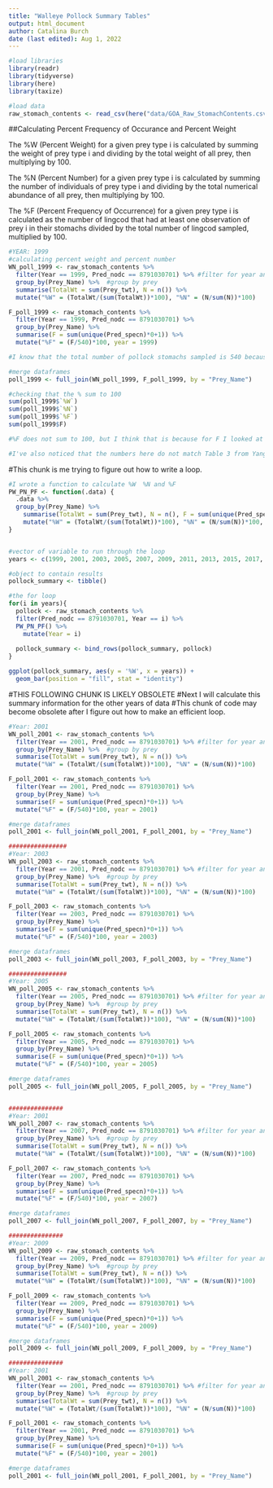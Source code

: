 ```yaml
---
title: "Walleye Pollock Summary Tables"
output: html_document
author: Catalina Burch
date (last edited): Aug 1, 2022
---
```


```r
#load libraries
library(readr) 
library(tidyverse)
library(here)
library(taxize)

#load data
raw_stomach_contents <- read_csv(here("data/GOA_Raw_StomachContents.csv"))

```

##Calculating Percent Frequency of Occurance and Percent Weight

The %W (Percent Weight) for a given prey type i is calculated by summing the weight of prey type i and dividing by the total weight of all prey, then multiplying by 100. 

The %N (Percent Number) for a given prey type i is calculated by summing the number of individuals of prey type i and dividing by the total numerical abundance of all prey, then multiplying by 100. 

The %F (Percent Frequency of Occurrence) for a given prey type i is calculated as the number of lingcod that had at least one observation of prey i in their stomachs divided by the total number of lingcod sampled, multiplied by 100.

```r
#YEAR: 1999
#calculating percent weight and percent number
WN_poll_1999 <- raw_stomach_contents %>% 
  filter(Year == 1999, Pred_nodc == 8791030701) %>% #filter for year and Walleye Pollock
  group_by(Prey_Name) %>%  #group by prey 
  summarise(TotalWt = sum(Prey_twt), N = n()) %>% 
  mutate("%W" = (TotalWt/(sum(TotalWt))*100), "%N" = (N/sum(N))*100)

F_poll_1999 <- raw_stomach_contents %>% 
  filter(Year == 1999, Pred_nodc == 8791030701) %>% 
  group_by(Prey_Name) %>% 
  summarise(F = sum(unique(Pred_specn)*0+1)) %>% 
  mutate("%F" = (F/540)*100, year = 1999)

#I know that the total number of pollock stomachs sampled is 540 because of the summary table

#merge dataframes
poll_1999 <- full_join(WN_poll_1999, F_poll_1999, by = "Prey_Name")

#checking that the % sum to 100
sum(poll_1999$`%W`)
sum(poll_1999$`%N`)
sum(poll_1999$`%F`)
sum(poll_1999$F)

#%F does not sum to 100, but I think that is because for F I looked at the number of Pollock stomachs that contained at least one observation of each prey type, but there are likely stomachs that have multiple prey types within each stomach which would result in overcounting the sum(F)[764] compared to the total number of pollock stomachs sampled (540)

#I've also noticed that the numbers here do not match Table 3 from Yang et al. I'm wondering if it has to do with prey groupings, maybe the groupings have changed since that paper was published? Maybe it has something to do with empty stomachs, should I not include empty stomachs?

```

#This chunk is me trying to figure out how to write a loop.
```r
#I wrote a function to calculate %W  %N and %F
PW_PN_PF <- function(.data) {
  .data %>% 
  group_by(Prey_Name) %>% 
    summarise(TotalWt = sum(Prey_twt), N = n(), F = sum(unique(Pred_specn)*0+1)) %>% 
    mutate("%W" = (TotalWt/(sum(TotalWt))*100), "%N" = (N/sum(N))*100, "%F" = (F/540)*100)
}


#vector of variable to run through the loop
years <- c(1999, 2001, 2003, 2005, 2007, 2009, 2011, 2013, 2015, 2017, 2019)

#object to contain results
pollock_summary <- tibble()

#the for loop
for(i in years){
  pollock <- raw_stomach_contents %>% 
  filter(Pred_nodc == 8791030701, Year == i) %>% 
  PW_PN_PF() %>% 
    mutate(Year = i)
  
  pollock_summary <- bind_rows(pollock_summary, pollock)
}

```


```r
ggplot(pollock_summary, aes(y = '%W', x = years)) +
  geom_bar(position = "fill", stat = "identity")

```


#THIS FOLLOWING CHUNK IS LIKELY OBSOLETE
#Next I will calculate this summary information for the other years of data
#This chunk of code may become obsolete after I figure out how to make an efficient loop. 
```r
#Year: 2001
WN_poll_2001 <- raw_stomach_contents %>% 
  filter(Year == 2001, Pred_nodc == 8791030701) %>% #filter for year and Walleye Pollock
  group_by(Prey_Name) %>%  #group by prey 
  summarise(TotalWt = sum(Prey_twt), N = n()) %>% 
  mutate("%W" = (TotalWt/(sum(TotalWt))*100), "%N" = (N/sum(N))*100)

F_poll_2001 <- raw_stomach_contents %>% 
  filter(Year == 2001, Pred_nodc == 8791030701) %>% 
  group_by(Prey_Name) %>% 
  summarise(F = sum(unique(Pred_specn)*0+1)) %>% 
  mutate("%F" = (F/540)*100, year = 2001)

#merge dataframes
poll_2001 <- full_join(WN_poll_2001, F_poll_2001, by = "Prey_Name")

################
#Year: 2003
WN_poll_2003 <- raw_stomach_contents %>% 
  filter(Year == 2001, Pred_nodc == 8791030701) %>% #filter for year and Walleye Pollock
  group_by(Prey_Name) %>%  #group by prey 
  summarise(TotalWt = sum(Prey_twt), N = n()) %>% 
  mutate("%W" = (TotalWt/(sum(TotalWt))*100), "%N" = (N/sum(N))*100)

F_poll_2003 <- raw_stomach_contents %>% 
  filter(Year == 2003, Pred_nodc == 8791030701) %>% 
  group_by(Prey_Name) %>% 
  summarise(F = sum(unique(Pred_specn)*0+1)) %>% 
  mutate("%F" = (F/540)*100, year = 2003)

#merge dataframes
poll_2003 <- full_join(WN_poll_2003, F_poll_2003, by = "Prey_Name")

################
#Year: 2005
WN_poll_2005 <- raw_stomach_contents %>% 
  filter(Year == 2005, Pred_nodc == 8791030701) %>% #filter for year and Walleye Pollock
  group_by(Prey_Name) %>%  #group by prey 
  summarise(TotalWt = sum(Prey_twt), N = n()) %>% 
  mutate("%W" = (TotalWt/(sum(TotalWt))*100), "%N" = (N/sum(N))*100)

F_poll_2005 <- raw_stomach_contents %>% 
  filter(Year == 2005, Pred_nodc == 8791030701) %>% 
  group_by(Prey_Name) %>% 
  summarise(F = sum(unique(Pred_specn)*0+1)) %>% 
  mutate("%F" = (F/540)*100, year = 2005)

#merge dataframes
poll_2005 <- full_join(WN_poll_2005, F_poll_2005, by = "Prey_Name")


###############
#Year: 2001
WN_poll_2007 <- raw_stomach_contents %>% 
  filter(Year == 2007, Pred_nodc == 8791030701) %>% #filter for year and Walleye Pollock
  group_by(Prey_Name) %>%  #group by prey 
  summarise(TotalWt = sum(Prey_twt), N = n()) %>% 
  mutate("%W" = (TotalWt/(sum(TotalWt))*100), "%N" = (N/sum(N))*100)

F_poll_2007 <- raw_stomach_contents %>% 
  filter(Year == 2007, Pred_nodc == 8791030701) %>% 
  group_by(Prey_Name) %>% 
  summarise(F = sum(unique(Pred_specn)*0+1)) %>% 
  mutate("%F" = (F/540)*100, year = 2007)

#merge dataframes
poll_2007 <- full_join(WN_poll_2007, F_poll_2007, by = "Prey_Name")

###############
#Year: 2009
WN_poll_2009 <- raw_stomach_contents %>% 
  filter(Year == 2009, Pred_nodc == 8791030701) %>% #filter for year and Walleye Pollock
  group_by(Prey_Name) %>%  #group by prey 
  summarise(TotalWt = sum(Prey_twt), N = n()) %>% 
  mutate("%W" = (TotalWt/(sum(TotalWt))*100), "%N" = (N/sum(N))*100)

F_poll_2009 <- raw_stomach_contents %>% 
  filter(Year == 2009, Pred_nodc == 8791030701) %>% 
  group_by(Prey_Name) %>% 
  summarise(F = sum(unique(Pred_specn)*0+1)) %>% 
  mutate("%F" = (F/540)*100, year = 2009)

#merge dataframes
poll_2009 <- full_join(WN_poll_2009, F_poll_2009, by = "Prey_Name")

###############
#Year: 2001
WN_poll_2001 <- raw_stomach_contents %>% 
  filter(Year == 2001, Pred_nodc == 8791030701) %>% #filter for year and Walleye Pollock
  group_by(Prey_Name) %>%  #group by prey 
  summarise(TotalWt = sum(Prey_twt), N = n()) %>% 
  mutate("%W" = (TotalWt/(sum(TotalWt))*100), "%N" = (N/sum(N))*100)

F_poll_2001 <- raw_stomach_contents %>% 
  filter(Year == 2001, Pred_nodc == 8791030701) %>% 
  group_by(Prey_Name) %>% 
  summarise(F = sum(unique(Pred_specn)*0+1)) %>% 
  mutate("%F" = (F/540)*100, year = 2001)

#merge dataframes
poll_2001 <- full_join(WN_poll_2001, F_poll_2001, by = "Prey_Name")

```

